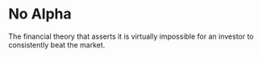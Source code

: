 # No Alpha

The financial theory that asserts it is virtually impossible for an investor to consistently beat the market.